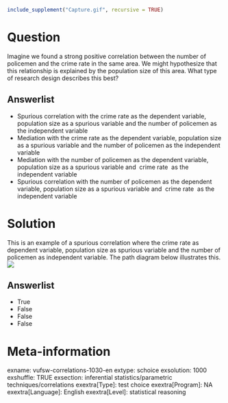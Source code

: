 ```r
include_supplement("Capture.gif", recursive = TRUE)
```

Question
========
Imagine we found a strong positive correlation between the number of
policemen and the crime rate in the same area. We might hypothesize that
this relationship is explained by the population size of this area. What
type of research design describes this best?

Answerlist
----------
* Spurious correlation with the crime rate as the dependent variable,
  population size as a spurious variable and the number of policemen as
  the independent variable
* Mediation with the crime rate as the dependent variable, population size
  as a spurious variable and the number of policemen as the independent
  variable
* Mediation with the number of policemen as the dependent variable,
  population size as a spurious variable and  crime rate  as the
  independent variable
* Spurious correlation with the number of policemen as the dependent
  variable, population size as a spurious variable and  crime rate  as the
  independent variable

Solution
========





This is an example of a spurious correlation where the crime rate as
dependent variable, population size as spurious variable and the number
of policemen as independent variable. The path diagram below illustrates
this.  
![](Capture.gif)



Answerlist
----------
* True
* False
* False
* False

Meta-information
================
exname: vufsw-correlations-1030-en
extype: schoice
exsolution: 1000
exshuffle: TRUE
exsection: inferential statistics/parametric techniques/correlations
exextra[Type]: test choice
exextra[Program]: NA
exextra[Language]: English
exextra[Level]: statistical reasoning

